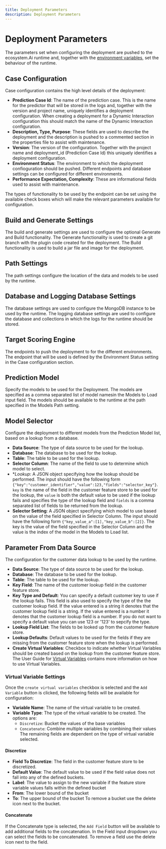 ```yaml
---
title: Deployment Parameters
description: Deployment Parameters
---
```


# Deployment Parameters

The parameters set when configuring the deployment are pushed to the ecosystem.Ai runtime and, together with the [environment variables](/docs/runtime/environment_variables), set the behaviour of the runtime.

## Case Configuration
Case configuration contains the high level details of the deployment:
- **Prediction Case Id**: The name of the prediction case. This is the name for the predictor that will be stored in the logs and, together with the version and project name, uniquely identifies a deployment configuration. When creating a deployment for a Dynamic Interaction configuration this should match the name of the Dynamic Interaction configuration.
- **Description, Type, Purpose**: These fields are used to describe the deployment and the description is pushed to a commented section in the properties file to assist with maintenance.
- **Version**: The version of the configuration. Together with the project name and deployment_id (Prediction Case Id) this uniquely identifies a deployment configuration. 
- **Environment Status**: The environment to which the deployment confioguration should be pushed. Different endpoints and database settings can be configured for different environments.
- **Performance Expectation, Complexity**: These are informational fields used to assist with maintenance.

The types of functionality to be used by the endpoint can be set using the available check boxes which will make the relevant parameters available for configuration.

## Build and Generate Settings
The build and generate settings are used to configure the optional Generate and Build functionality. The Generate functionality is used to create a git branch with the plugin code created for the deployment. The Build functionality is used to build a jar file and image for the deployment.

## Path Settings
The path settings configure the location of the data and models to be used by the runtime.

## Database and Logging Database Settings
The database settings are used to configure the MongoDB instance to be used by the runtime. The logging database settings are used to configure the database and collections in which the logs for the runtime should be stored.

## Target Scoring Engine
The endpoints to push the deployment to for the different environments. The endpoint that will be used is defined by the Environment Status setting in the Case configuration section.

## Prediction Model
Specify the models to be used for the Deployment. The models are specified as a comma separated list of model namesin the Models to Load input field. The models should be available to the runtime at the path specified in the Models Path setting.

## Model Selector
Configure the deployment to different models from the Prediction Model list, based on a lookup from a database.
- **Data Source**: The type of data source to be used for the lookup.
- **Database**: The database to be used for the lookup.
- **Table**: The table to be used for the lookup.
- **Selector Column**: The name of the field to use to determine which model to select.
- **Lookup*: A JSON object specifying how the lookup should be performed. The input should have the following form `{"key":"customer_identifier","value":123,"fields":"selector_key"}`. `key` is the name of the field in the customer feature store to be used for the lookup, the `value` is both the default value to be used if the lookup fails and specifies the type of the lookup field and `fields` is a comma separated list of fields to be returned from the lookup.
- **Selector Setting**: A JSON object specifying which model to use based on the value of the field specified in Selector Column. The input should have the following form `{"key_value_a":[1],"key_value_b":[2]}`. The key is the value of the field specified in the Selector Column and the value is the index of the model in the Models to Load list.

## Parameter From Data Source
The configuration for the customer data lookup to be used by the runtime.
- **Data Source**: The type of data source to be used for the lookup.
- **Database**: The database to be used for the lookup.
- **Table**: The table to be used for the lookup.
- **Key Field**: The name of the customer lookup field in the customer feature store.
- **Key Type and Default**: You can specify a default customer key to use if the lookup fails. This field is also used to specify the type of the the customer lookup field. If the value entered is a string it denotes that the customer lookup field is a string. If the value entered is a number it denotes that the customer lookup field is a number. If you do not want to specify a default value you can use 123 or '123' to sepcify the type.
- **Lookup Field List**: The fields to be looked up from the customer feature store.
- **Lookup Defaults**: Default values to be used for the fields if they are missing from the customer feature store when the lookup is performed.
- **Create Virtual Variables**: Checkbox to indicate whether Virtual Variables should be created based on the lookup from the customer feature store. The User Guide for [Virtual Variables](/docs/user_guides/virtual_variables) contains more information on how to use Virtual Variables.

### Virtual Variable Settings
Once the `create virtual variables` checkbox is selected and the `Add Variable` button is clicked, the following fields will be available for configuration:
- **Variable Name**: The name of the virtual variable to be created.
- **Variable Type**: The type of the virtual variable to be created. The options are:
  - `Discretize`: Bucket the values of the base variables
  - `Concatenate`: Combine multiple variables by combining their values
The remaining fields are dependent on the type of virtual variable selected.
#### Discretize
- **Field To Discretize**: The field in the customer feature store to be discretized.
- **Default Value**: The default value to be used if the field value does not fall into any of the defined buckets.
- **Label**: The value to assign to the new variable if the feature store variable values falls within the defined bucket
- **From**: The lower bound of the bucket
- **To**: The upper bound of the bucket
To remove a bucket use the delete icon next to the bucket.
#### Concatenate
If the Concatenate type is selected, the `Add Field` button will be available to add additional fields to the concatenation. In the Field input dropdown you can select the fields to be concatenated. To remove a field use the delete icon next to the field.
